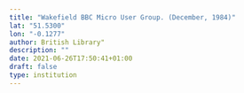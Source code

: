 ```yaml
---
title: "Wakefield BBC Micro User Group. (December, 1984)"
lat: "51.5300"
lon: "-0.1277"
author: British Library"
description: ""
date: 2021-06-26T17:50:41+01:00
draft: false
type: institution
---
```

